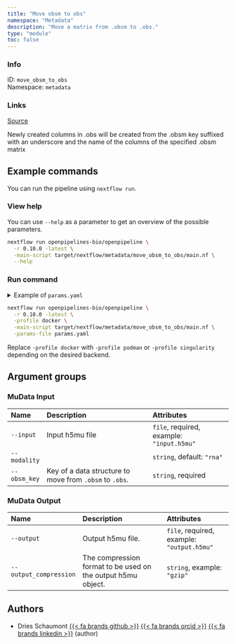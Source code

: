 ```yaml
---
title: "Move obsm to obs"
namespace: "Metadata"
description: "Move a matrix from .obsm to .obs."
type: "module"
toc: false
---
```


::: {.column-margin}

### Info

ID: `move_obsm_to_obs`  
Namespace: `metadata`

### Links
[Source](https://github.com/openpipelines-bio/openpipeline/blob/0.10.0/src/metadata/move_obsm_to_obs){.btn-action .btn-sm .btn-info .btn role="button"}

:::

Newly created columns in .obs will 
be created from the .obsm key suffixed with an underscore and the name of the columns
of the specified .obsm matrix

## Example commands

You can run the pipeline using `nextflow run`.

### View help

You can use `--help` as a parameter to get an overview of the possible parameters.

```bash
nextflow run openpipelines-bio/openpipeline \
  -r 0.10.0 -latest \
  -main-script target/nextflow/metadata/move_obsm_to_obs/main.nf \
  --help
```

### Run command

<details>
<summary>Example of `params.yaml`</summary>
```yaml
# MuData Input
input: # please fill in - example: "input.h5mu"
modality: "rna"
obsm_key: # please fill in - example: "foo"

# MuData Output
# output: "$id.$key.output.h5mu"
# output_compression: "gzip"

# Nextflow input-output arguments
publish_dir: # please fill in - example: "output/"
# param_list: "my_params.yaml"
```
</details>

```bash
nextflow run openpipelines-bio/openpipeline \
  -r 0.10.0 -latest \
  -profile docker \
  -main-script target/nextflow/metadata/move_obsm_to_obs/main.nf \
  -params-file params.yaml
```

:::{.callout-note}
Replace `-profile docker` with `-profile podman` or `-profile singularity` depending on the desired backend.
:::

## Argument groups

### MuData Input

|Name         |Description                                             |Attributes                                |
|:------------|:-------------------------------------------------------|:-----------------------------------------|
|`--input`    |Input h5mu file                                         |`file`, required, example: `"input.h5mu"` |
|`--modality` |                                                        |`string`, default: `"rna"`                |
|`--obsm_key` |Key of a data structure to move from `.obsm` to `.obs`. |`string`, required                        |


### MuData Output

|Name                   |Description                                                  |Attributes                                 |
|:----------------------|:------------------------------------------------------------|:------------------------------------------|
|`--output`             |Output h5mu file.                                            |`file`, required, example: `"output.h5mu"` |
|`--output_compression` |The compression format to be used on the output h5mu object. |`string`, example: `"gzip"`                |

## Authors


  * Dries Schaumont [{{< fa brands github >}}](https://github.com/DriesSchaumont) [{{< fa brands orcid >}}](https://orcid.org/0000-0002-4389-0440) [{{< fa brands linkedin >}}](https://linkedin.com/in/dries-schaumont) (author)
